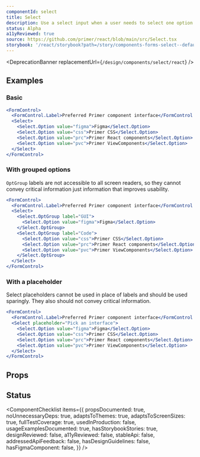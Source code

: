 ```yaml
---
componentId: select
title: Select
description: Use a select input when a user needs to select one option from a long list
status: Alpha
a11yReviewed: true
source: https://github.com/primer/react/blob/main/src/Select.tsx
storybook: '/react/storybook?path=/story/components-forms-select--default'
---
```




<DeprecationBanner replacementUrl={`/design/components/select/react`} />

## Examples

### Basic

```jsx live
<FormControl>
  <FormControl.Label>Preferred Primer component interface</FormControl.Label>
  <Select>
    <Select.Option value="figma">Figma</Select.Option>
    <Select.Option value="css">Primer CSS</Select.Option>
    <Select.Option value="prc">Primer React components</Select.Option>
    <Select.Option value="pvc">Primer ViewComponents</Select.Option>
  </Select>
</FormControl>
```

### With grouped options

<Note>

`OptGroup` labels are not accessible to all screen readers, so they cannot convey critical information just information that improves usability.

</Note>

```jsx live
<FormControl>
  <FormControl.Label>Preferred Primer component interface</FormControl.Label>
  <Select>
    <Select.OptGroup label="GUI">
      <Select.Option value="figma">Figma</Select.Option>
    </Select.OptGroup>
    <Select.OptGroup label="Code">
      <Select.Option value="css">Primer CSS</Select.Option>
      <Select.Option value="prc">Primer React components</Select.Option>
      <Select.Option value="pvc">Primer ViewComponents</Select.Option>
    </Select.OptGroup>
  </Select>
</FormControl>
```

### With a placeholder

<Note>
  Select placeholders cannot be used in place of labels and should be used sparingly. They also should not convey
  critical information.
</Note>

```jsx live
<FormControl>
  <FormControl.Label>Preferred Primer component interface</FormControl.Label>
  <Select placeholder="Pick an interface">
    <Select.Option value="figma">Figma</Select.Option>
    <Select.Option value="css">Primer CSS</Select.Option>
    <Select.Option value="prc">Primer React components</Select.Option>
    <Select.Option value="pvc">Primer ViewComponents</Select.Option>
  </Select>
</FormControl>
```

## Props

<ComponentProps data={data} />

## Status

<ComponentChecklist
  items={{
    propsDocumented: true,
    noUnnecessaryDeps: true,
    adaptsToThemes: true,
    adaptsToScreenSizes: true,
    fullTestCoverage: true,
    usedInProduction: false,
    usageExamplesDocumented: true,
    hasStorybookStories: true,
    designReviewed: false,
    a11yReviewed: false,
    stableApi: false,
    addressedApiFeedback: false,
    hasDesignGuidelines: false,
    hasFigmaComponent: false,
  }}
/>
